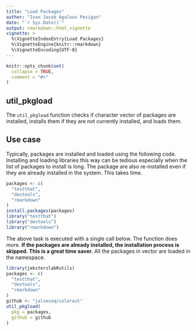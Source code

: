 ```yaml
---
title: "Load Packages"
author: "Ivan Jacob Agaloos Pesigan"
date: "`r Sys.Date()`"
output: rmarkdown::html_vignette
vignette: >
  %\VignetteIndexEntry{Load Packages}
  %\VignetteEngine{knitr::rmarkdown}
  %\VignetteEncoding{UTF-8}
---
```


```r
knitr::opts_chunk$set(
  collapse = TRUE,
  comment = "#>"
)
```

## util_pkgload

The `util_pkgload` function
checks if character vector of packages are installed,
installs them if they are not currently installed,
and loads them.

## Use case

Typically,
packages are installed and loaded using the following code.
Installing and loading libraries this way can be tedious
especially when the list of packages to install is long.
The package are also re-installed
even if they are already installed in the system.
This takes time.

```r
packages <- c(
  "testthat",
  "devtools",
  "rmarkdown"
)
install.packages(packages)
library("testthat")
library("devtools")
library("rmarkdown")
```

The above task is executed with a single call below.
The function does more.
**If the packages are already installed,
the installation process is skipped.
This is a great time saver.**
All the packages in vector are loaded in the namespace.

```r
library(jeksterslabRutils)
packages <- c(
  "testthat",
  "devtools",
  "rmarkdown"
)
github <- "jalvesaq/colorout"
util_pkgload(
  pkg = packages,
  github = github
)
```

